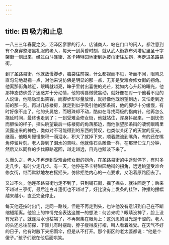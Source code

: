 ```yaml
---
---
---
```

title: 四 吸力和止息
---





一八三三年春夏之交，沼泽区寥寥的行人、店铺商人、站在门口的闲人，都注意到有个身穿整洁黑礼服的老人，每天一到黄昏时刻，就从武人街靠布列塔尼里圣十字架街一侧出来，经过白斗篷街、圣卡特琳园地街到达披巾街往左拐，再走进圣路易街。

到了圣路易街，他就放慢脚步，脑袋往前探，什么都视而不见，听而不闻，眼睛总直勾勾地凝视一点，对他来说仿佛是明显的那一点，无非是受难会修女街的拐角。他离那街角越近，眼睛就越亮，眸子里射出喜悦的光芒，犹如内心升起的曙光，他那神态仿佛受了迷惑并十分动情，他的嘴唇微微翕动，就好像在对一个他看不见的人说话，他隐隐现出笑容，而脚步却尽量放慢，就好像他既盼望到达，又怕走到近前的那一刻。再过几栋楼房，就走到似乎吸引他的那条街，他的脚步十分缓慢，有时好像不走了。他的头晃悠，而眼珠却不动，酷似在寻找两极的指南针。他再怎么拖延时间，最终也走到了；一到受难会修女街，他就站住，浑身抖起来，一副忧伤而胆怯的样子，探头眺望最后一栋楼房的角落那边，而他张望那条街的凄惘眼睛里流露出来的神色，类似对不可能得到的东西的赞叹，也类似关闭了的天堂的反光。继而，他眼角慢慢聚积一滴泪水，积大了就掉下来，顺着腮流到嘴角，有的还在嘴角停留片刻。老人尝到了泪水的苦味。他就像石头雕像一样，在那里伫立几分钟，然后又以同样的步伐原路返回，越走越远，目光也黯淡下来了。

久而久之，老人不再走到受难会修女街的拐角，在圣路易街的中途就停下，有时多走几步，有时少走几步。有一天，他停在圣卡特琳园地街的拐角，远远眺望受难会修女街，继而默默地左右摇摇头，仿佛拒绝内心的一点要求，又沿着原路回去了。

又过不久，他连圣路易街也走不到了，只到铺石街，摇了摇头，就往回走了；后来不越过三亭街，最后连白斗篷街也不越过了，好比没有上发条的挂钟，钟摆的摆幅越来越小，直至完全停止。

每天他还按时出门，走同一路线，但是不再走到头，也许他没有意识到自己在不断缩短距离。他脸上的神情完全表达这惟一的想法：何苦来呢？眼睛没神了，脸上没有光彩了。就连泪水也枯竭了，不再聚集在眼角上：这沉思的目光是干涩的。老人的头还总往前探，下颏儿有时摆动，脖子瘦得皮打褶，叫人看着难受。在天气不好的日子，他有时腋下夹把雨伞，但是从不打开。那个街区的老太婆都说：“他是个傻子。”孩子们跟在他后面哄笑。
